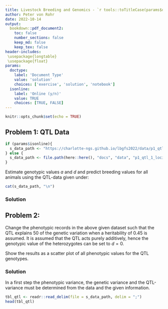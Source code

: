 ```yaml
---
title: Livestock Breeding and Genomics - `r tools::toTitleCase(params$doctype)` 4
author: Peter von Rohr
date: 2022-10-14
output:
  bookdown::pdf_document2:
    toc: false
    number_sections: false
    keep_md: false
    keep_tex: false
header-includes:
 \usepackage{longtable}
 \usepackage{float}
params:
  doctype:
    label: 'Document Type'
    value: 'solution'
    choices: ['exercise', 'solution', 'notebook']
  isonline:
    label: 'Online (y/n)'
    value: TRUE
    choices: [TRUE, FALSE]
---
```



```r
knitr::opts_chunk$set(echo = TRUE)
```


## Problem 1: QTL Data
```r
if (params$isonline){
  s_data_path <- "https://charlotte-ngs.github.io/lbgfs2022/data/p1_qtl_1_loci.csv"  
} else {
  s_data_path <- file.path(here::here(), "docs", "data", "p1_qtl_1_loci.csv")
}
```

Estimate genotypic values $a$ and $d$ and predict breeding values for all animals using the QTL-data given under:

```r
cat(s_data_path, "\n")
```


<!-- your-solution-start
### Your Solution

* Start by re-formatting the paternal and maternal alleles into a genotype
* Use a linear regression to estimate genotypic values
* Predict breeding values for all animals

---  your-solution-end -->


<!-- master-solution-start -->

### Solution

<!-- master-solution-end -->
 

## Problem 2: 
Change the phenotypic records in the above given dataset such that the QTL explains $50%$ of the genetic variation when a heritability of $0.45$ is assumed. It is assumed that the QTL acts purely additively, hence the genotypic value of the heterozygotes can be set to $d=0$. 

Show the results as a scatter plot of all phenotypic values for the QTL genotypes.

<!-- your-solution-start
### Your Solution


---  your-solution-end -->


<!-- master-solution-start -->

### Solution
In a first step the phenotypic variance, the genetic variance and the QTL-variance must be determined from the data and the given information.

```r
tbl_qtl <- readr::read_delim(file = s_data_path, delim = ";")
head(tbl_qtl)
```

<!-- master-solution-end -->
 
